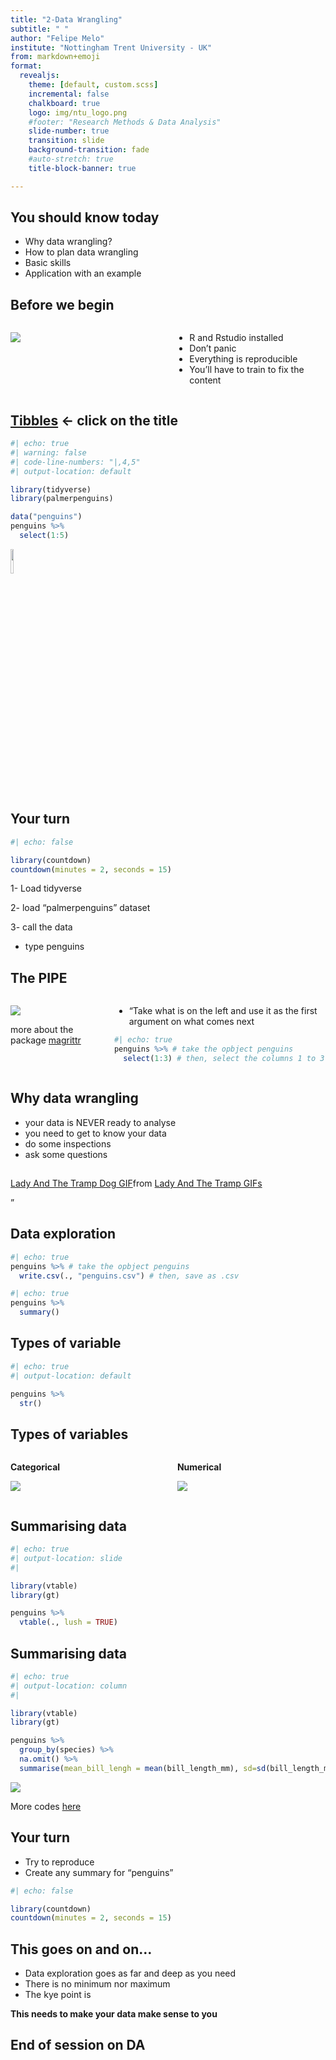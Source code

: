 ```yaml
---
title: "2-Data Wrangling"
subtitle: " "
author: "Felipe Melo"
institute: "Nottingham Trent University - UK"
from: markdown+emoji
format:
  revealjs:
    theme: [default, custom.scss]
    incremental: false
    chalkboard: true
    logo: img/ntu_logo.png
    #footer: "Research Methods & Data Analysis"
    slide-number: true
    transition: slide
    background-transition: fade
    #auto-stretch: true
    title-block-banner: true

---
```


## You should know today

- Why data wrangling?
- How to plan data wrangling
- Basic skills
- Application with an example


## Before we begin

::::{.columns}
:::{.column width="50%"}

![](https://upload.wikimedia.org/wikipedia/commons/thumb/7/7b/Attention_Sign.svg/1162px-Attention_Sign.svg.png)

:::

:::{.column width="50%"}
- R and Rstudio installed
- Don't panic
- Everything is reproducible
- You'll have to train to fix the content


:::
::::

## [Tibbles](https://tibble.tidyverse.org/) <- click on the title

```r
#| echo: true
#| warning: false
#| code-line-numbers: "|,4,5"
#| output-location: default

library(tidyverse)
library(palmerpenguins)

data("penguins")
penguins %>% 
  select(1:5)

```
![](https://tibble.tidyverse.org/logo.svg){.absolute top=10 right=10 width="10%"}

## Your turn

```r
#| echo: false

library(countdown)
countdown(minutes = 2, seconds = 15)

```


1- Load tidyverse

2- load "palmerpenguins" dataset

3- call the data

  - type penguins


## The PIPE

::::{.columns}
:::{.column width="30%"}

![](https://magrittr.tidyverse.org/logo.png)

more about the package [magrittr](https://magrittr.tidyverse.org/reference/pipe.html)

:::

:::{.column width="70%" .fragment}

- "Take what is on the left and use it as the first argument on what comes next

```r
#| echo: true
penguins %>% # take the opbject penguins
  select(1:3) # then, select the columns 1 to 3
```

:::
::::

## Why data wrangling

- your data is NEVER ready to analyse
- you need to get to know your data
- do some inspections
- ask some questions

## {background-image="https://media.licdn.com/dms/image/v2/C5612AQFIS6Q8CBEWHQ/article-cover_image-shrink_720_1280/article-cover_image-shrink_720_1280/0/1520242783151?e=1732147200&v=beta&t=zkmPqo85HLNtJJuEHZG4nHmnVHQM_ezLxAchuKxc3wI"}

## {background-image="https://preview.redd.it/8ruxxxe7d9d31.jpg?auto=webp&s=8aea753b10e0c1346031283090c9d589ae953c14"}

## 
<div class="tenor-gif-embed" data-postid="7671930" data-share-method="host" data-aspect-ratio="1.35135" data-width="100%"><a href="https://tenor.com/view/lady-and-the-tramp-dog-eat-spaghetti-kiss-gif-7671930">Lady And The Tramp Dog GIF</a>from <a href="https://tenor.com/search/lady+and+the+tramp-gifs">Lady And The Tramp GIFs</a></div> <script type="text/javascript" async src="https://tenor.com/embed.js"></script>"

## Data exploration

```r
#| echo: true
penguins %>% # take the opbject penguins
  write.csv(., "penguins.csv") # then, save as .csv
```
:::{.fragment}
```r
#| echo: true
penguins %>% 
  summary()

```
:::

## Types of variable
```r
#| echo: true
#| output-location: default

penguins %>% 
  str()

```


## Types of variables

::::{.columns}
:::{.column .fragment}
**Categorical**

![](https://static-assets.codecademy.com/Courses/Hypothesis-Testing/Intro_to_variable_types_3.png)

:::

:::{.column .fragment}
**Numerical**

![](https://static-assets.codecademy.com/Courses/Hypothesis-Testing/Intro_to_variable_types_4.png)

:::
::::

## Summarising data

```r
#| echo: true
#| output-location: slide
#| 

library(vtable)
library(gt)

penguins %>% 
  vtable(., lush = TRUE)
```

## Summarising data

```r
#| echo: true
#| output-location: column
#| 

library(vtable)
library(gt)

penguins %>% 
  group_by(species) %>% 
  na.omit() %>% 
  summarise(mean_bill_lengh = mean(bill_length_mm), sd=sd(bill_length_mm), n = n())
```

![](https://dplyr.tidyverse.org/logo.png){.absolute bottom=15 right=10 fig-size=6}

More codes [here](https://dplyr.tidyverse.org/reference/summarise.html)

## Your turn

- Try to reproduce
- Create any summary for "penguins"

```r
#| echo: false

library(countdown)
countdown(minutes = 2, seconds = 15)

```

## This goes on and on...

- Data exploration goes as far and deep as you need
- There is no minimum nor maximum
- The kye point is

**This needs to make your data make sense to you**


## End of session on DA {.center}

